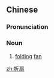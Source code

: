 ==Chinese==
{{zh-forms}}

===Pronunciation===
{{zh-pron
|m=zhéshàn
|c=zit3 sin3
|mn=qz,xm,zz:chih-sìⁿ
|cat=n
}}

===Noun===
{{zh-noun}}

# [[folding]] [[fan]]

[[zh:折扇]]